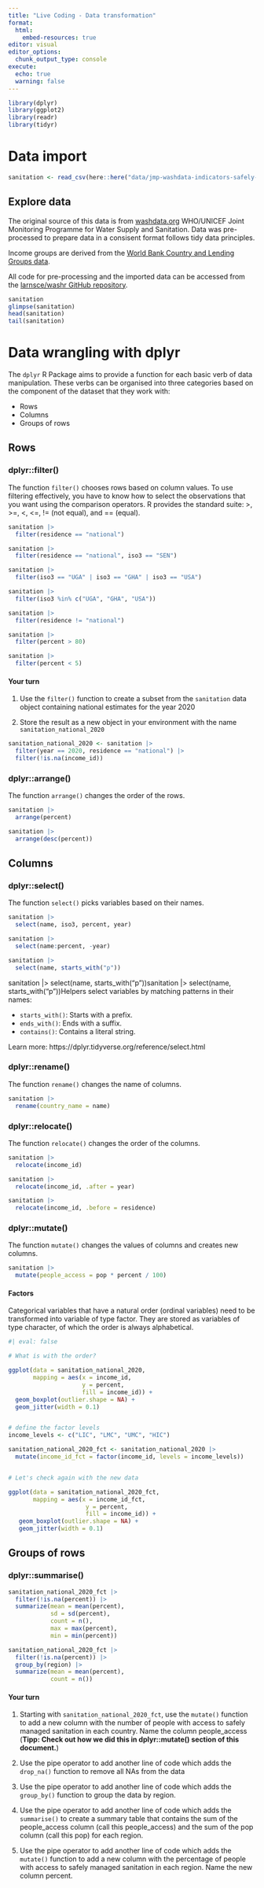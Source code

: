 ```yaml
---
title: "Live Coding - Data transformation"
format:
  html:
    embed-resources: true
editor: visual
editor_options: 
  chunk_output_type: console
execute:
  echo: true
  warning: false
---
```


```r

library(dplyr)
library(ggplot2)
library(readr)
library(tidyr)

```

# Data import

```r
sanitation <- read_csv(here::here("data/jmp-washdata-indicators-safely-managed-sml.csv"))

```

## Explore data

The original source of this data is from [washdata.org](https://washdata.org/) WHO/UNICEF Joint Monitoring Programme for Water Supply and Sanitation. Data was pre-processed to prepare data in a consisent format follows tidy data principles.

Income groups are derived from the [World Bank Country and Lending Groups data](https://datahelpdesk.worldbank.org/knowledgebase/articles/906519-world-bank-country-and-lending-groups).

All code for pre-processing and the imported data can be accessed from the [larnsce/washr GitHub repository](https://github.com/larnsce/washr).

```r
sanitation
glimpse(sanitation)
head(sanitation)
tail(sanitation)
```

# Data wrangling with dplyr

The `dplyr` R Package aims to provide a function for each basic verb of data manipulation. These verbs can be organised into three categories based on the component of the dataset that they work with:

-   Rows
-   Columns
-   Groups of rows

## Rows

### dplyr::filter()

The function `filter()` chooses rows based on column values. To use filtering effectively, you have to know how to select the observations that you want using the comparison operators. R provides the standard suite: \>, \>=, \<, \<=, != (not equal), and == (equal).

```r
sanitation |> 
  filter(residence == "national")

sanitation |> 
  filter(residence == "national", iso3 == "SEN")

sanitation |> 
  filter(iso3 == "UGA" | iso3 == "GHA" | iso3 == "USA")

sanitation |> 
  filter(iso3 %in% c("UGA", "GHA", "USA"))

sanitation |> 
  filter(residence != "national")

sanitation |> 
  filter(percent > 80)

sanitation |> 
  filter(percent < 5)
```

#### Your turn

1.  Use the `filter()` function to create a subset from the `sanitation` data object containing national estimates for the year 2020

2.  Store the result as a new object in your environment with the name `sanitation_national_2020`

```r
sanitation_national_2020 <- sanitation |> 
  filter(year == 2020, residence == "national") |> 
  filter(!is.na(income_id))

```

### dplyr::arrange()

The function `arrange()` changes the order of the rows.

```r
sanitation |> 
  arrange(percent)

sanitation |> 
  arrange(desc(percent))
```

## Columns

### dplyr::select()

The function `select()` picks variables based on their names.

```r
sanitation |> 
  select(name, iso3, percent, year)

sanitation |> 
  select(name:percent, -year)

sanitation |> 
  select(name, starts_with("p"))

```

sanitation \|\> select(name, starts_with("p"))sanitation \|\> select(name, starts_with("p"))Helpers select variables by matching patterns in their names:

-   `starts_with()`: Starts with a prefix.
-   `ends_with()`: Ends with a suffix.
-   `contains()`: Contains a literal string.

Learn more: https://dplyr.tidyverse.org/reference/select.html

### dplyr::rename()

The function `rename()` changes the name of columns.

```r
sanitation |> 
  rename(country_name = name)

```

### dplyr::relocate()

The function `relocate()` changes the order of the columns.

```r
sanitation |> 
  relocate(income_id)

sanitation |> 
  relocate(income_id, .after = year)

sanitation |> 
  relocate(income_id, .before = residence)
```

### dplyr::mutate()

The function `mutate()` changes the values of columns and creates new columns.

```r
sanitation |> 
  mutate(people_access = pop * percent / 100)


```

#### Factors

Categorical variables that have a natural order (ordinal variables) need to be transformed into variable of type factor. They are stored as variables of type character, of which the order is always alphabetical.

```r
#| eval: false

# What is with the order?

ggplot(data = sanitation_national_2020,
       mapping = aes(x = income_id, 
                     y = percent, 
                     fill = income_id)) +
  geom_boxplot(outlier.shape = NA) +
  geom_jitter(width = 0.1)


# define the factor levels
income_levels <- c("LIC", "LMC", "UMC", "HIC")

sanitation_national_2020_fct <- sanitation_national_2020 |> 
  mutate(income_id_fct = factor(income_id, levels = income_levels))


# Let's check again with the new data

ggplot(data = sanitation_national_2020_fct,
       mapping = aes(x = income_id_fct, 
                      y = percent, 
                      fill = income_id)) +
   geom_boxplot(outlier.shape = NA) +
   geom_jitter(width = 0.1)


```

## Groups of rows

### dplyr::summarise()

```r

sanitation_national_2020_fct |> 
  filter(!is.na(percent)) |> 
  summarize(mean = mean(percent),
            sd = sd(percent),
            count = n(),
            max = max(percent),
            min = min(percent))

sanitation_national_2020_fct |> 
  filter(!is.na(percent)) |> 
  group_by(region) |> 
  summarize(mean = mean(percent),
            count = n())
```

#### Your turn

1.  Starting with `sanitation_national_2020_fct`, use the `mutate()` function to add a new column with the number of people with access to safely managed sanitation in each country. Name the column people_access (**Tipp: Check out how we did this in dplyr::mutate() section of this document.**)

2.  Use the pipe operator to add another line of code which adds the `drop_na()` function to remove all NAs from the data

3.  Use the pipe operator to add another line of code which adds the `group_by()` function to group the data by region.

4.  Use the pipe operator to add another line of code which adds the `summarise()` to create a summary table that contains the sum of the people_access column (call this people_access) and the sum of the pop column (call this pop) for each region.

5.  Use the pipe operator to add another line of code which adds the `mutate()` function to add a new column with the percentage of people with access to safely managed sanitation in each region. Name the new column percent.

```r


```
